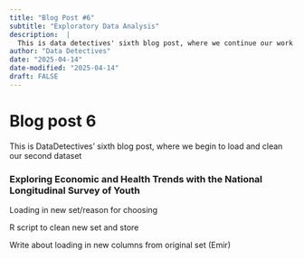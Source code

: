 ```yaml
---
title: "Blog Post #6"
subtitle: "Exploratory Data Analysis"
description:  |
  This is data detectives' sixth blog post, where we continue our work.
author: "Data Detectives"
date: "2025-04-14"
date-modified: "2025-04-14"
draft: FALSE
---
```


# Blog post 6
This is DataDetectives' sixth blog post, where we begin to load and clean our second dataset



### Exploring Economic and Health Trends with the National Longitudinal Survey of Youth

Loading in new set/reason for choosing

R script to clean new set and store

Write about loading in new columns from original set (Emir)

